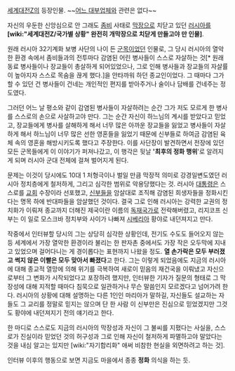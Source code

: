 [[세계대전Z]]의 등장인물. ~~[[리드코프|어느 대부업체]]와 관련은 없다~~

자신의 우둔한 신앙심으로 안 그래도 [[좀비]] 사태로 [[막장]]으로 치닫고 있던 [[러시아]]를 '''[wiki:"세계대전Z/국가별 상황" 완전히 개막장으로 치닫게 만들고야 만 인물]'''.

원래 러시아 32기계화 보병 사단의 나이 든 [[군목]]이었던 인물로, 그 당시 러시아의 열악한 환경 속에서 좀비들과의 전투마다 감염된 어린 병사들이 스스로 자살하는 것[* 원래 동료 병사들이나 장교들이 총살하게 되어있었으나, 그로 인해 병사들과 장교들의 자살률이 높아지자 스스로 목숨을 끊게 했다.]을 안타까워 하던 종교인이었다. 그 때마다 그가 할 수 있던 건 병사들이 건네는 개인적인 편지를 받아주거나 술이나 담배를 건네주는 정도였다.

그러던 어느 날 평소와 같이 감염된 병사들이 자살하려는 순간 그가 저도 모르게 한 병사를 스스로의 손으로 사살하고야 만다. 그는 순간 자신이 하느님의 계시를 받았다고 믿었고, 장교들에게 병사를 살해하게 해서 너무 많은 아까운 장교들을 잃었고 병사들이 자살하게 해서 하느님이 너무 많은 선한 영혼들을 잃었기 때문에 신부들로 하여금 감염된 육체 속의 영혼을 해방시키도록 했다고 주장한다. 이를 사단장이 발견하면서 전장에 있던 모든 군목들에게 이 이야기가 퍼져나갔고, 이 행각은 뒷날 ''''최후의 정화 행위''''로 알려지게 되며 러시아 군대 전체에 걸쳐 벌어지게 된다.

문제는 이것이 당시에도 10대 1 처형극이나 벌일 만큼 막장적 의미로 강경일변도였던 러시아 정치층에게 철저하게, 그리고 심각한 범위로 악용당했다는 것. 러시아 [[대통령]]은 스스로를 [[교회]] 수장이라 선포했고, [[신부]]들을 암살대로 조직해 감염된 희생자들을 정화시킨다는 명목 하에 반대파들을 암살했던 것이다. 결국 그로 인해 러시아는 강력한 교권의 정치화가 이뤄져 종교까지 더해진 제국이란 이름의 [[독재]]국가로 전락해버렸고, 리지코프 신부는 이 일로 모스크바 정치부와 사이가 나빠져 [[시베리아]] 황야로 내던져지고 만다.

작중에서 인터뷰할 당시의 그는 상당히 심각한 상황인데, 전기도 수도도 들어오지 않는 등 세계에서 가장 열악한 환경이라 불리는 한 판자촌 중에서도 가장 작은 오두막에 지내고 있었으며 걸어다니는 게 경이롭다는 표현까지 나왔을 정도. '''열 손가락은 모두 부러졌고 썩지 않은 이빨은 모두 맞아서 빠졌다'''고 한다. 그는 이렇게 되었음에도 지금의 러시아에 대해 종교적 열망에 의해 위기를 극복하여 새로이 믿음의 재건국을 이뤄냈고 자신으로부터 그 변화가 시작되었다고 포장하려 했지만, 인터뷰한 기자가 질문의 형태로 그 막장성에 대해 지적할 때마다 침묵으로 일관하거나 무슨 말씀인지 모르겠다고 넘어가려 한다. 러시아의 상황에 대해 설명하는 다른 1인인 마리아가 말하길, 자신들도 설교하는 자들도 그 교리를 정말로 믿지는 않으며 단 한 사람 이 신부만은 진심으로 믿었겠지만 그것도 황야에 내던져지기 전의 얘기라고 한다. 

한 마디로 스스로도 지금의 러시아의 막장성과 자신이 그 불씨를 지폈다는 사실을, 스스로가 진실이라 믿었던 것의 허구성과 그로 인해 자신이 철저하게 파멸하고야 말았다는 것을 내심 알고는 있지만 [wiki:"자기합리화" 애써 비참한 현실을 외면하려고 하는 것].

인터뷰 이후의 행동으로 보면 지금도 마을에서 종종 '''정화''' 의식을 하는 듯.
